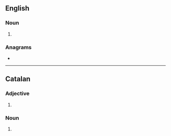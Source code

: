==English==

===Noun===
{{head|en|noun plural form}}

# {{plural of|meridional|lang=en}}

===Anagrams===
* {{anagrams|en|mineraloids}}

----

==Catalan==

===Adjective===
{{head|ca|adjective form}}

# {{plural of|meridional|lang=ca}}

===Noun===
{{head|ca|noun form}}

# {{plural of|meridional|lang=ca}}